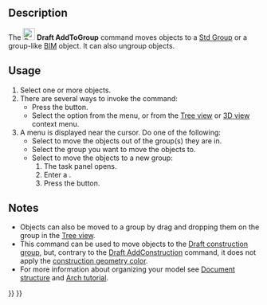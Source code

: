 <languages/>

{{Docnav
|[[Draft_AddNamedGroup|AddNamedGroup]]
|[[Draft_SelectGroup|SelectGroup]]
|[[Draft_Workbench|Draft]]
|IconL=Draft_AddNamedGroup.svg
|IconR=Draft_SelectGroup.svg
|IconC=Workbench_Draft.svg
}}

{{GuiCommand
|Name=Draft AddToGroup
|MenuLocation=Utilities → Move to group...
|Workbenches=[[Draft_Workbench|Draft]]
|SeeAlso=[[Std_Group|Std Group]], [[Draft_AddNamedGroup|Draft AddNamedGroup]], [[Draft_AddConstruction|Draft AddConstruction]], [[Draft_AutoGroup|Draft AutoGroup]]
}}

==Description==

The [[Image:Draft_AddToGroup.svg|24px]] '''Draft AddToGroup''' command moves objects to a [[Std_Group|Std Group]] or a group-like [[BIM_Workbench|BIM]] object. It can also ungroup objects.

==Usage==

# Select one or more objects.
# There are several ways to invoke the command:
#* Press the {{Button|[[Image:Draft_AddToGroup.svg|16px]] [[Draft_AddToGroup|Move to group...]]}} button.
#* Select the {{MenuCommand|Utilities → [[Image:Draft_AddToGroup.svg|16px]] Move to group...}} option from the menu, or from the [[Tree_view|Tree view]] or [[3D_view|3D view]] context menu.
# A menu is displayed near the cursor. Do one of the following:
#* Select {{MenuCommand|Ungroup}} to move the objects out of the group(s) they are in.
#* Select the group you want to move the objects to.
#* Select {{MenuCommand|+ Add new group}} to move the objects to a new group:
#*# The {{MenuCommand|Add group}} task panel opens.
#*# Enter a {{MenuCommand|Group name}}.
#*# Press the {{Button|OK}} button.

==Notes==

* Objects can also be moved to a group by drag and dropping them on the group in the [[Tree_view|Tree view]].
* This command can be used to move objects to the [[Draft_ToggleConstructionMode|Draft construction group]], but, contrary to the [[Draft_AddConstruction|Draft AddConstruction]] command, it does not apply the [[Draft_ToggleConstructionMode#Preferences|construction geometry color]].
* For more information about organizing your model see [[Document_structure|Document structure]] and [[Arch_tutorial#Organizing_your_model|Arch tutorial]].


{{Docnav
|[[Draft_AddNamedGroup|AddNamedGroup]]
|[[Draft_SelectGroup|SelectGroup]]
|[[Draft_Workbench|Draft]]
|IconL=Draft_AddNamedGroup.svg
|IconR=Draft_SelectGroup.svg
|IconC=Workbench_Draft.svg
}}

{{Draft Tools navi{{#translation:}}}}
{{Userdocnavi{{#translation:}}}}